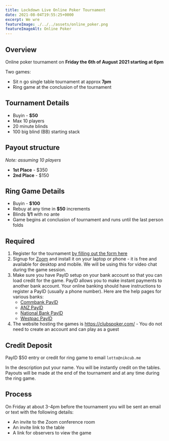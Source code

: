 ```yaml
---
title: Lockdown Live Online Poker Tournament
date: 2021-08-04T19:55:25+0000
excerpt: We wre
featureImage: ./../../assets/online_poker.png
featureImageAlt: Online Poker
---
```


## Overview

Online poker tournament on **Friday the 6th of August 2021 starting at 6pm**

Two games:

 - Sit n go single table tournament at approx **7pm**
 - Ring game at the conclusion of the tournament

## Tournament Details

- Buyin - **$50**
- Max 10 players
- 20 minute blinds
- 100 big blind (BB) starting stack

## Payout structure

_Note: assuming 10 players_

- **1st Place** - $350
- **2nd Place** - $150

## Ring Game Details

 - Buyin - **$100**
 - Rebuy at any time in **$50** increments
 - Blinds **$1/$1** with no ante
 - Game begins at conclusion of tournament and runs until the last person folds

## Required

1. Register for the tournament [by filling out the form here](https://docs.google.com/forms/d/e/1FAIpQLSdQK5LLxb4xE2rutwVzsoa53tyHXEwu4qp-qikCWBwevEhNqA/viewform)
1. Signup for [Zoom](https://zoom.com) and install it on your laptop or phone - it is free and available for desktop and mobile. We will be using this for video chat during the game session.
1. Make sure you have PayID setup on your bank account so that you can load credit for the game. PayID allows you to make instant payments to another bank account. Your online banking should have instructions to register a PayID (usually a phone number). Here are the help pages for various banks:
   - [Commbank PayID](https://www.commbank.com.au/digital-banking/pay-id.html)
   - [ANZ PayID](https://www.anz.com.au/ways-to-bank/more/pay-id/)
   - [National Bank PayID](https://www.nab.com.au/personal/customer-support/payid)
   - [Westpac PayID](https://www.westpac.com.au/personal-banking/online-banking/making-the-most/new-payments-platform/)
1. The website hosting the games is https://clubspoker.com/ - You do not need to create an account and can play as a guest

## Credit Deposit

PayID $50 entry or credit for ring game to email `lotto@nikcub.me`

In the description put your name. You will be instantly credit on the tables. Payouts will be made at the end of the tournament
and at any time during the ring game.

## Process

On Friday at about 3-4pm before the tournament you will be sent an email or text with the following details:

- An invite to the Zoom conference room
- An invite link to the table
- A link for observers to view the game
